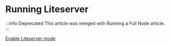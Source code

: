 
# Running Liteserver

:::info Deprecated
This article was merged with Running a Full Node article.
:::

[Enable Liteserver mode](/participate/run-nodes/full-node#enable-liteserver-mode)